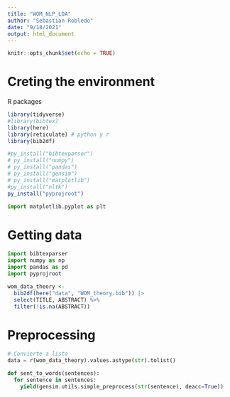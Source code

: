 ```yaml
---
title: "WOM_NLP_LDA"
author: "Sebastian Robledo"
date: "9/18/2021"
output: html_document
---
```


```r
knitr::opts_chunk$set(echo = TRUE)
```

# Creting the environment 

R packages

```r
library(tidyverse)
#library(bibtex)
library(here)
library(reticulate) # python y r
library(bib2df)
```


```r
#py_install("bibtexparser")
# py_install("numpy")
# py_install("pandas")
# py_install("gensim")
# py_install("matplotlib")
#py_install("nltk")
py_install("pyprojroot")
```

```python
import matplotlib.pyplot as plt
```



# Getting data 

```python
import bibtexparser
import numpy as np
import pandas as pd
import pyprojroot
```

```r
wom_data_theory <- 
  bib2df(here("data", "WOM_theory.bib")) |> 
  select(TITLE, ABSTRACT) %>% 
  filter(!is.na(ABSTRACT))
```


# Preprocessing

```python
# Convierte a lista
data = r(wom_data_theory).values.astype(str).tolist()
```


```python
def sent_to_words(sentences):
  for sentence in sentences:
    yield(gensim.utils.simple_preprocess(str(sentence), deacc=True))
    
    
```


